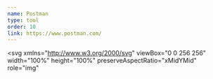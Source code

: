 ```yaml
---
name: Postman
type: tool
order: 10
link: https://www.postman.com/
---
```


<svg
  xmlns="http://www.w3.org/2000/svg"
  viewBox="0 0 256 256"
  width="100%"
  height="100%"
  preserveAspectRatio="xMidYMid"
  role="img"
>
  <defs>
    <mask id="postman-logo">
      <path
        d="M254.953 144.253c8.959-70.131-40.569-134.248-110.572-143.206C74.378-7.912 10.005 41.616 1.047 111.619c-8.959 70.003 40.569 134.248 110.572 143.334 70.131 8.959 134.248-40.569 143.334-110.7Z"
        fill="#fff"
      />
      <path
        d="m174.2 82.184-54.007 54.007-15.229-15.23c53.11-53.11 58.358-48.503 69.236-38.777Z"
        fill="#000"
      />
      <path
        d="M120.193 137.47c-.384 0-.64-.128-.895-.384l-15.358-15.229a1.237 1.237 0 0 1 0-1.792c54.007-54.006 59.638-48.887 71.028-38.649.255.256.383.512.383.896s-.128.64-.383.896l-54.007 53.878c-.128.256-.512.384-.768.384Zm-13.437-16.509 13.437 13.438 52.087-52.087c-9.47-8.446-15.87-11.006-65.524 38.65Z"
        fill="#fff"
      />
      <path
        d="m135.679 151.676-14.718-14.718 54.007-54.006c14.46 14.59-7.167 38.265-39.29 68.724Z"
        fill="#000"
      />
      <path
        d="M135.679 152.956c-.384 0-.64-.128-.896-.384l-14.718-14.718c-.256-.256-.256-.512-.256-.896s.128-.64.384-.895L174.2 82.056a1.237 1.237 0 0 1 1.791 0 15.58 15.58 0 0 1 4.991 11.902c-.256 14.206-16.38 32.25-44.28 58.614-.383.256-.767.384-1.023.384Zm-12.926-15.998c8.19 8.319 11.646 11.646 12.926 12.926 21.5-20.476 42.36-41.464 42.488-55.926.128-3.327-1.152-6.655-3.327-9.214l-52.087 52.214Z"
        fill="#fff"
      />
      <path
        d="m105.22 121.345 10.878 10.878c.256.256.256.512 0 .768-.128.128-.128.128-.256.128l-22.524 4.863c-1.152.128-2.175-.64-2.431-1.791-.128-.64.128-1.28.512-1.664l13.053-13.054c.256-.256.64-.384.768-.128Z"
        fill="#000"
      />
      <path
        d="M92.934 139.262c-1.92 0-3.327-1.536-3.327-3.455 0-.896.384-1.792 1.024-2.432l13.053-13.054c.768-.64 1.792-.64 2.56 0l10.878 10.878c.768.64.768 1.792 0 2.56-.256.256-.512.384-.896.512l-22.524 4.863c-.256 0-.512.128-.768.128Zm11.902-16.51-12.542 12.543c-.256.256-.383.64-.128 1.024.128.383.512.511.896.383l21.116-4.607-9.342-9.342Z"
        fill="#fff"
      />
      <path
        d="M202.739 52.238c-8.191-7.935-21.373-7.679-29.307.64-7.935 8.318-7.679 21.372.64 29.306A20.678 20.678 0 0 0 199.155 85l-14.59-14.59 18.174-18.172Z"
        fill="#000"
      />
      <path
        d="M188.405 89.223c-12.158 0-22.012-9.854-22.012-22.012 0-12.158 9.854-22.012 22.012-22.012 5.631 0 11.134 2.176 15.23 6.143.255.256.383.512.383.896s-.128.64-.384.895L186.357 70.41l13.566 13.566c.512.512.512 1.28 0 1.792l-.256.256c-3.327 2.047-7.295 3.199-11.262 3.199Zm0-41.337c-10.75 0-19.452 8.703-19.324 19.453 0 10.75 8.702 19.452 19.452 19.324 2.944 0 5.887-.64 8.575-2.047l-13.438-13.31c-.256-.256-.384-.512-.384-.896s.128-.64.384-.895l17.149-17.15c-3.456-2.943-7.807-4.479-12.414-4.479Z"
        fill="#fff"
      />
      <path
        d="m203.122 52.622-.255-.256-18.301 18.044 14.461 14.462c1.408-.896 2.816-1.92 3.967-3.072a20.51 20.51 0 0 0 .128-29.178Z"
        fill="#000"
      />
      <path
        d="M199.155 86.28c-.384 0-.64-.128-.896-.384l-14.589-14.59c-.256-.256-.384-.512-.384-.896s.128-.64.384-.895l18.173-18.173a1.237 1.237 0 0 1 1.791 0l.384.256c8.575 8.574 8.575 22.396.128 31.098-1.28 1.28-2.687 2.432-4.223 3.328-.384.128-.64.256-.768.256Zm-12.798-15.87 12.926 12.926c1.024-.64 2.048-1.536 2.816-2.304 7.294-7.294 7.678-19.196.64-26.875L186.357 70.41Z"
        fill="#fff"
      />
      <path
        d="M176.375 84.488a7.879 7.879 0 0 0-11.134 0l-48.247 48.247 8.063 8.063 51.062-44.792c3.328-2.816 3.584-7.807.768-11.134-.256-.128-.384-.256-.512-.384Z"
        fill="#000"
      />
      <path
        d="M124.929 142.077c-.384 0-.64-.128-.896-.383l-8.063-8.063a1.237 1.237 0 0 1 0-1.792l48.247-48.247a9.115 9.115 0 0 1 12.926 0 9.115 9.115 0 0 1 0 12.926l-.384.384-51.063 44.792c-.128.255-.384.383-.767.383Zm-6.143-9.342 6.27 6.271 50.167-44.024c2.816-2.304 3.072-6.527.768-9.342-2.303-2.816-6.526-3.072-9.342-.768-.128.128-.256.256-.512.384l-47.351 47.48Z"
        fill="#fff"
      />
      <path
        d="M80.009 187.637c-.512.256-.768.768-.64 1.28l2.175 9.214c.512 1.28-.256 2.816-1.663 3.2-1.024.384-2.176 0-2.816-.768l-14.077-13.95 45.943-45.943 15.87.256 10.75 10.75c-2.56 2.175-18.045 17.149-55.542 35.961Z"
        fill="#000"
      />
      <path
        d="M78.985 202.61c-1.024 0-2.048-.383-2.688-1.151l-13.95-13.95c-.255-.256-.383-.512-.383-.896 0-.383.128-.64.384-.895l45.944-45.944c.256-.256.64-.384.895-.384l15.87.256c.383 0 .64.128.895.384l10.75 10.75c.256.256.384.64.384 1.024s-.128.64-.512.896l-.895.767c-13.566 11.902-31.995 23.804-54.902 35.194l2.175 9.086c.384 1.664-.384 3.456-1.92 4.352-.767.384-1.407.512-2.047.512Zm-14.078-15.997 13.182 13.054c.384.64 1.152.896 1.792.512.64-.384.896-1.152.512-1.792l-2.176-9.214c-.256-1.152.256-2.176 1.28-2.688 22.652-11.39 40.952-23.163 54.39-34.81l-9.47-9.47-14.718-.256-44.792 44.664Z"
        fill="#fff"
      />
      <path
        d="m52.11 197.62 11.006-11.007 16.38 16.381-26.107-1.791c-1.151-.128-1.92-1.152-1.791-2.304 0-.512.128-1.024.512-1.28Z"
        fill="#000"
      />
      <path
        d="m79.497 204.146-26.236-1.791c-1.92-.128-3.199-1.792-3.071-3.712.128-.768.384-1.535 1.024-2.047L62.22 185.59a1.237 1.237 0 0 1 1.792 0l16.38 16.38c.385.385.512.897.257 1.408-.256.512-.64.768-1.152.768Zm-16.381-15.74-10.11 10.11c-.384.255-.384.895 0 1.151.127.128.255.256.511.256l22.652 1.536-13.053-13.054ZM104.452 146.557c-.768 0-1.28-.64-1.28-1.28 0-.384.128-.64.384-.896l12.414-12.414a1.237 1.237 0 0 1 1.792 0l8.062 8.063c.384.384.512.768.384 1.28-.128.384-.512.767-1.023.895l-20.477 4.352h-.256Zm12.414-11.902-8.446 8.446 13.821-2.943-5.375-5.503Z"
        fill="#fff"
      />
      <path
        d="m124.8 140.926-14.077 3.071c-1.024.256-2.048-.384-2.303-1.408-.128-.64 0-1.28.511-1.791l7.807-7.807 8.063 7.935Z"
        fill="#000"
      />
      <path
        d="M110.467 145.277a3.168 3.168 0 0 1-3.2-3.2c0-.895.385-1.663.897-2.303l7.806-7.807a1.237 1.237 0 0 1 1.792 0l8.062 8.063c.384.384.512.768.384 1.28-.128.384-.512.767-1.023.895l-14.078 3.072h-.64Zm6.399-10.622-6.91 6.91c-.257.257-.257.512-.129.768s.384.384.768.384l11.774-2.56-5.503-5.502ZM203.25 64.907c-.256-.767-1.151-1.151-1.92-.895-.767.255-1.151 1.151-.895 1.92 0 .127.128.255.128.383.768 1.536.512 3.455-.512 4.863-.512.64-.384 1.536.128 2.048.64.512 1.536.384 2.048-.256 1.92-2.432 2.303-5.503 1.023-8.063Z"
        fill="#fff"
      />
    </mask>
  </defs>
  <path mask="url(#postman-logo)" fill="currentColor" d="M0 0h256v256H0z" />
</svg>
